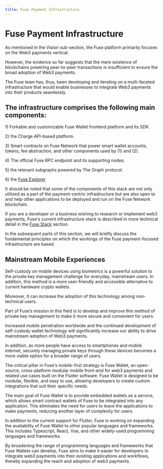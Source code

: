 ```yaml
---
title: Fuse Payment Infrastructure
---
```

# Fuse Payment Infrastructure

As mentioned in the Vision sub-section, the Fuse platform primarily focuses on the Web3 payments vertical.

However, the evidence so far suggests that the mere existence of blockchains powering peer-to-peer transactions is insufficient to ensure the broad adoption of Web3 payments.

The Fuse team has, thus, been developing and iterating on a multi-faceted infrastructure that would enable businesses to integrate Web3 payments into their products seamlessly.

## The infrastructure comprises the following main components:

1\) Forkable and customizable Fuse Wallet frontend platform and its SDK.

2\) the Charge API-based platform.

3\) Smart contracts on Fuse Network that power smart wallet accounts, tokens, fee abstraction, and other components used by (1) and (2).

4\) The official Fuse RPC endpoint and its supporting nodes.

5\) the relevant subgraphs powered by The Graph protocol.

6\) the [Fuse Explorer](https://explorer.fuse.io)

It should be noted that some of the components of this stack are not only utilized as a part of the payment-centric infrastructure but are also open to and help other applications to be deployed and run on the Fuse Network blockchain.

If you are a developer or a business wishing to research or implement web3 payments, Fuse's current infrastructure stack is described in more technical detail in the [Fuse Stack](../../fuse-box/architecture.mdx) section.

In the subsequent parts of this section, we will briefly discuss the fundamental principles on which the workings of the Fuse payment-focused infrastructure are based.

## Mainstream Mobile Experiences

Self-custody on mobile devices using biometrics is a powerful solution to the private key management challenge for everyday, mainstream users. In addition, this method is a more user-friendly and accessible alternative to current hardware crypto wallets.

Moreover, It can increase the adoption of this technology among non-technical users.

Part of Fuse’s mission in this field is to develop and improve this method of private key management to make it more secure and convenient for users.

Increased mobile penetration worldwide and the continued development of self-custody wallet technology will significantly increase our ability to drive mainstream adoption of Web3 payments.

In addition, as more people have access to smartphones and mobile internet, securely managing private keys through these devices becomes a more viable option for a broader range of users.

The critical pillar in Fuse's mobile-first strategy is Fuse Wallet, an open-source, cross-platform modular mobile front-end for web3 payments and related use cases built on the Flutter software. Fuse Wallet is designed to be modular, flexible, and easy to use, allowing developers to create custom integrations that suit their specific needs.

The main goal of Fuse Wallet is to provide embedded wallets as a service, which allows smart contract wallets of Fuse to be integrated into any application. This eliminates the need for users to leave the applications to make payments, reducing another layer of complexity for users.

In addition to the current support for Flutter, Fuse is working on expanding the availability of Fuse Wallet to other popular languages and frameworks. This includes Typescript, React, Vue, and other widely-used programming languages and frameworks.

By broadening the range of programming languages and frameworks that Fuse Wallets can develop, Fuse aims to make it easier for developers to integrate web3 payments into their existing applications and workflows, thereby expanding the reach and adoption of web3 payments.
